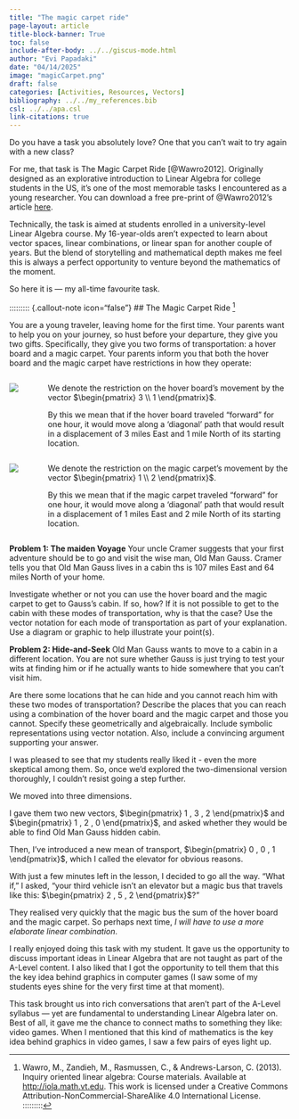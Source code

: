 ```yaml
---
title: "The magic carpet ride"
page-layout: article
title-block-banner: True
toc: false
include-after-body: ../../giscus-mode.html
author: "Evi Papadaki"
date: "04/14/2025"
image: "magicCarpet.png"
draft: false
categories: [Activities, Resources, Vectors]
bibliography: ../../my_references.bib
csl: ../../apa.csl
link-citations: true
---
```


Do you have a task you absolutely love? One that you can’t wait to try again with a new class?

For me, that task is The Magic Carpet Ride [@Wawro2012]. Originally designed as an explorative introduction to Linear Algebra for college students in the US, it’s one of the most memorable tasks I encountered as a young researcher. You can download a free pre-print of @Wawro2012's article [here](https://www.researchgate.net/publication/263306277_An_Inquiry-Oriented_Approach_to_Span_and_Linear_Independence_The_Case_of_the_Magic_Carpet_Ride_Sequence).

Technically, the task is aimed at students enrolled in a university-level Linear Algebra course. My 16-year-olds aren’t expected to learn about vector spaces, linear combinations, or linear span for another couple of years. But the blend of storytelling and mathematical depth makes me feel this is always a perfect opportunity to venture beyond the mathematics of the moment.

So here it is — my all-time favourite task.

::::::::: {.callout-note icon="false"}
## The Magic Carpet Ride [^1]

You are a young traveler, leaving home for the first time. Your parents want to help you on your journey, so hust before your departure, they give you two gifts. Specifically, they give you two forms of transportation: a hover board and a magic carpet. Your parents inform you that both the hover board and the magic carpet have restrictions in how they operate:

::::: columns
::: {.column width="10%"}
![](hoverBoard.png){fig-alt="An AI generated drawing of a hover bord."}
:::

::: {.column width="90%"}
We denote the restriction on the hover board's movement by the vector $\begin{pmatrix} 3 \\ 1 \end{pmatrix}$.

By this we mean that if the hover board traveled "forward" for one hour, it would move along a 'diagonal' path that would result in a displacement of 3 miles East and 1 mile North of its starting location.
:::
:::::

::::: columns
::: {.column width="10%"}
![](magicCarpet.png){fig-alt="An AI generated drawing of a magic carpet."}
:::

::: {.column width="90%"}
We denote the restriction on the magic carpet's movement by the vector $\begin{pmatrix} 1 \\ 2 \end{pmatrix}$.

By this we mean that if the magic carpet traveled "forward" for one hour, it would move along a 'diagonal' path that would result in a displacement of 1 miles East and 2 mile North of its starting location.
:::
:::::

**Problem 1: The maiden Voyage** Your uncle Cramer suggests that your first adventure should be to go and visit the wise man, Old Man Gauss. Cramer tells you that Old Man Gauss lives in a cabin ths is 107 miles East and 64 miles North of your home.

Investigate whether or not you can use the hover board and the magic carpet to get to Gauss's cabin. If so, how? If it is not possible to get to the cabin with these modes of transportation, why is that the case? Use the vector notation for each mode of transportation as part of your explanation. Use a diagram or graphic to help illustrate your point(s).

**Problem 2: Hide-and-Seek** Old Man Gauss wants to move to a cabin in a different location. You are not sure whether Gauss is just trying to test your wits at finding him or if he actually wants to hide somewhere that you can't visit him.

Are there some locations that he can hide and you cannot reach him with these two modes of transportation? Describe the places that you can reach using a combination of the hover board and the magic carpet and those you cannot. Specify these geometrically and algebraically. Include symbolic representations using vector notation. Also, include a convincing argument supporting your answer.

[^1]: Wawro, M., Zandieh, M., Rasmussen, C., & Andrews-Larson, C. (2013). Inquiry oriented linear algebra: Course materials. Available at [http://iola.math.vt.edu](http://iola.math.vt.edu). This work is licensed under a Creative Commons Attribution-NonCommercial-ShareAlike 4.0 International License.
:::::::::

I was pleased to see that my students really liked it  - even the more skeptical among them. So, once we’d explored the two-dimensional version thoroughly, I couldn’t resist going a step further.

We moved into three dimensions.

I gave them two new vectors, $\begin{pmatrix} 1 , 3 , 2 \end{pmatrix}$ and $\begin{pmatrix} 1 , 2 , 0 \end{pmatrix}$, and asked whether they would be able to find Old Man Gauss hidden cabin. 

Then, I've introduced a new mean of transport, $\begin{pmatrix} 0 , 0 , 1 \end{pmatrix}$, which I called the elevator for obvious reasons. 

With just a few minutes left in the lesson, I decided to go all the way.
“What if,” I asked, “your third vehicle isn’t an elevator but a magic bus that travels like this: $\begin{pmatrix} 2 , 5 , 2 \end{pmatrix}$?”

They realised very quickly that the magic bus the sum of the hover board and the magic carpet. So perhaps next time, *I will have to use a more elaborate linear combination*.

I really enjoyed doing this task with my student. It gave us the opportunity to discuss important ideas in Linear Algebra that are not taught as part of the A-Level content. I also liked that I got the opportunity to tell them that this the key idea behind graphics in computer games (I saw some of my students eyes shine for the very first time at that moment).

This task brought us into rich conversations that aren’t part of the A-Level syllabus — yet are fundamental to understanding Linear Algebra later on. Best of all, it gave me the chance to connect maths to something they like: video games.
When I mentioned that this kind of mathematics is the key idea behind graphics in video games, I saw a few pairs of eyes light up.
